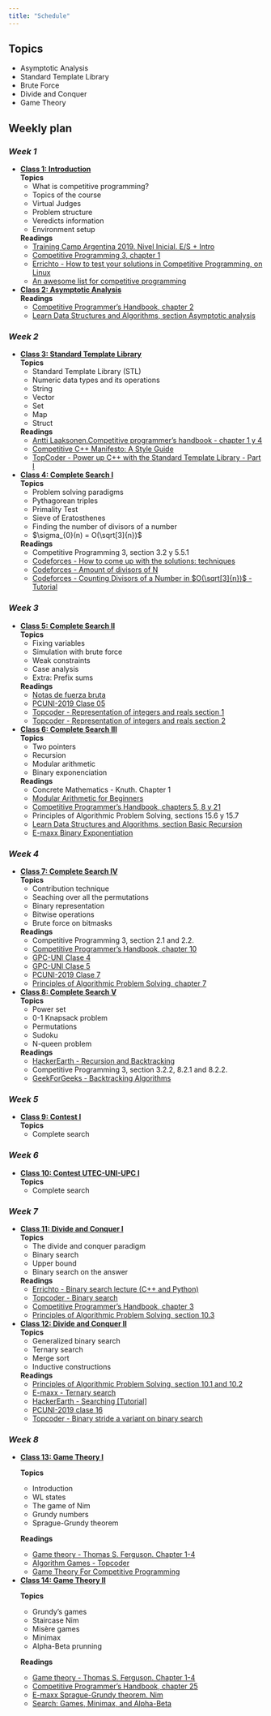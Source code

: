 ```yaml
---
title: "Schedule"
---
```


## Topics
  - Asymptotic Analysis
  - Standard Template Library
  - Brute Force
  - Divide and Conquer
  - Game Theory

## Weekly plan

### *Week 1*

* <div id="class-01">[**Class 1: Introduction**](./class-01.html)</div>
  **Topics**
  + What is competitive programming?
  + Topics of the course
  + Virtual Judges
  + Problem structure
  + Veredicts information
  + Environment setup
  
  **Readings**
  + [Training Camp Argentina 2019. Nivel Inicial. E/S + Intro](https://tc-arg.tk/pdfs/2019/ipc.pdf)
  + [Competitive Programming 3, chapter 1](https://cpbook.net/)
  + [Errichto - How to test your solutions in Competitive Programming, on
    Linux](https://www.youtube.com/watch?v=JXTVOyQpSGM)
  + [An awesome list for competitive programming](https://codeforces.com/blog/entry/23054)

* <div id="class-02">[**Class 2: Asymptotic Analysis**](./class-02.html)</div>
  
  **Readings**
  + [Competitive Programmer's Handbook, chapter 2](https://jadi.net/wp-content/uploads/2017/07/competetive-programmers-handbook.pdf)
  + [Learn Data Structures and Algorithms, section Asymptotic analysis](https://www.codechef.com/certification/data-structures-and-algorithms/prepare)


### *Week 2*

* <div id="class-03">[**Class 3: Standard Template Library**](./class-03.html)</div>
  **Topics**
  + Standard Template Library (STL) 
  + Numeric data types and its operations 
  + String
  + Vector
  + Set 
  + Map
  + Struct 
  
  **Readings**
  + [Antti  Laaksonen.Competitive  programmer’s  handbook - chapter 1 y 4](https://jadi.net/wp-content/uploads/2017/07/competetive-programmers-handbook.pdf)
  + [Competitive C++ Manifesto: A Style Guide](https://codeforces.com/blog/entry/64218)
  + [TopCoder - Power up C++ with the Standard Template Library - Part I](https://www.topcoder.com/community/competitive-programming/tutorials/power-up-c-with-the-standard-template-library-part-1/)
 
* <div id="class-04">[**Class 4: Complete Search I**](./class-04.html)</div>
  **Topics**
  + Problem solving paradigms
  + Pythagorean triples
  + Primality Test
  + Sieve of Eratosthenes
  + Finding the number of divisors of a number
  + $\sigma_{0}(n) = O(\sqrt[3]{n})$

  **Readings**
  + Competitive Programming 3, section 3.2 y 5.5.1
  + [Codeforces - How to come up with the solutions: techniques](https://codeforces.com/blog/entry/20548)
  + [Codeforces - Amount of divisors of N](https://codeforces.com/blog/entry/13585)
  + [Codeforces - Counting Divisors of a Number in $O(\sqrt[3]{n})$ - Tutorial](https://codeforces.com/blog/entry/22317)


### *Week 3*

* <div id="class-05">[**Class 5: Complete Search II**](./class-05.html)</div>
  **Topics**
  + Fixing variables
  + Simulation with brute force
  + Weak constraints
  + Case analysis
  + Extra: Prefix sums

  **Readings**
  + [Notas de fuerza bruta](https://gist.github.com/miguelAlessandro/f588d159a768dc43cc1ec9b81b27bd57)
  + [PCUNI-2019 Clase 05](https://nbviewer.jupyter.org/github/TISparta/pcuni-2019/blob/master/clase-05/clase-05.ipynb)
  + [Topcoder - Representation of integers and reals section 1](https://www.topcoder.com/community/competitive-programming/tutorials/representation-of-integers-and-reals-section-1/)
  + [Topcoder - Representation of integers and reals section 2](https://www.topcoder.com/community/competitive-programming/tutorials/representation-of-integers-and-reals-section-2/)


* <div id="class-06">[**Class 6: Complete Search III**](./class-06.html)</div>
  **Topics**
  + Two pointers
  + Recursion
  + Modular arithmetic
  + Binary exponenciation

  **Readings**
  + Concrete Mathematics - Knuth. Chapter 1
  + [Modular Arithmetic for Beginners](https://codeforces.com/blog/entry/72527)
  + [Competitive Programmer’s Handbook, chapters 5, 8 y 21](https://jadi.net/wp-content/uploads/2017/07/competetive-programmers-handbook.pdf)
  + Principles of Algorithmic Problem Solving, sections 15.6 y 15.7
  + [Learn Data Structures and Algorithms, section Basic Recursion](https://www.codechef.com/certification/data-structures-and-algorithms/prepare)
  + [E-maxx Binary Exponentiation](https://cp-algorithms.com/algebra/binary-exp.html)


### *Week 4*

* <div id="class-07">[**Class 7: Complete Search IV**](./class-07.html)</div>
  **Topics**
  + Contribution technique
  + Seaching over all the permutations
  + Binary representation
  + Bitwise operations
  + Brute force on bitmasks

  **Readings**
  + Competitive Programming 3, section 2.1 and 2.2.
  + [Competitive Programmer’s Handbook, chapter 10](https://jadi.net/wp-content/uploads/2017/07/competetive-programmers-handbook.pdf)
  + [GPC-UNI Clase 4](https://nbviewer.jupyter.org/github/GPC-UNI/Programacion-Competitiva/blob/master/uni-no-fiis/clase-04/clase-04.ipynb)
  + [GPC-UNI Clase 5](https://nbviewer.jupyter.org/github/GPC-UNI/Programacion-Competitiva/blob/master/uni-no-fiis/clase-05/clase-05.ipynb)
  + [PCUNI-2019 Clase 7](https://nbviewer.jupyter.org/github/TISparta/pcuni-2019/blob/master/clase-07/clase-07.ipynb)
  + [Principles of Algorithmic Problem Solving, chapter 7](https://www.csc.kth.se/~jsannemo/slask/main.pdf)


* <div id="class-08">[**Class 8: Complete Search V**](./class-08.html)</div>
  **Topics**
  + Power set
  + 0-1 Knapsack problem
  + Permutations
  + Sudoku
  + N-queen problem

  **Readings**
  + [HackerEarth - Recursion and Backtracking](https://www.hackerearth.com/practice/basic-programming/recursion/recursion-and-backtracking/tutorial/)
  + Competitive Programming 3, section 3.2.2, 8.2.1 and 8.2.2.
  + [GeekForGeeks - Backtracking Algorithms](https://www.geeksforgeeks.org/backtracking-algorithms/)

### *Week 5*
* <div id="class-09">[**Class 9: Contest I**](./class-09.html)</div>
  **Topics**
  + Complete search

### *Week 6*
* <div id="class-10">[**Class 10: Contest UTEC-UNI-UPC I**](./class-10.html)</div>
  **Topics**
  + Complete search

### *Week 7*
* <div id="class-11">[**Class 11: Divide and Conquer I**](./class-11.html)</div>
  **Topics**
  + The divide and conquer paradigm 
  + Binary search
  + Upper bound
  + Binary search on the answer

  **Readings**
  + [Errichto - Binary search lecture (C++ and Python)](https://www.youtube.com/watch?v=GU7DpgHINWQ)
  + [Topcoder - Binary search](https://www.topcoder.com/community/competitive-programming/tutorials/binary-search/)
  + [Competitive Programmer's Handbook, chapter 3](https://jadi.net/wp-content/uploads/2017/07/competetive-programmers-handbook.pdf)
  + [Principles of Algorithmic Problem Solving, section 10.3](https://www.csc.kth.se/~jsannemo/slask/main.pdf)

* <div id="class-12">[**Class 12: Divide and Conquer II**](./class-11.html)</div>
  **Topics**
  + Generalized binary search
  + Ternary search
  + Merge sort
  + Inductive constructions

  **Readings**
  + [Principles of Algorithmic Problem Solving, section 10.1 and 10.2](https://www.csc.kth.se/~jsannemo/slask/main.pdf)
  + [E-maxx - Ternary search](https://cp-algorithms.com/num_methods/ternary_search.html)
  + [HackerEarth - Searching [Tutorial]](https://www.hackerearth.com/practice/algorithms/searching/linear-search/tutorial/)
  + [PCUNI-2019 clase 16](https://nbviewer.jupyter.org/github/TISparta/pcuni-2019/blob/master/clase-16/clase-16.ipynb)
  + [Topcoder - Binary stride a variant on binary search](https://www.topcoder.com/binary-stride-a-variant-on-binary-search/)


### *Week 8*
* <div id="class-13">[**Class 13: Game Theory I**](./class-13.html)</div>
  **Topics**
  + Introduction
  + WL states
  + The game of Nim
  + Grundy numbers
  + Sprague-Grundy theorem

  **Readings**
  + [Game theory - Thomas S. Ferguson. Chapter 1-4](https://www.math.ucla.edu/~tom/Game_Theory/comb.pdf)
  + [Algorithm Games - Topcoder](https://www.topcoder.com/community/competitive-programming/tutorials/algorithm-games/)
  + [Game Theory For Competitive Programming](https://stepupanalytics.com/game-theory-for-competitive-programming/)

* <div id="class-14">[**Class 14: Game Theory II**](./class-14.html)</div>
  **Topics**
  + Grundy’s games
  + Staircase Nim
  + Misère games
  + Minimax
  + Alpha-Beta prunning

  **Readings**

  + [Game theory - Thomas S. Ferguson. Chapter 1-4](https://www.math.ucla.edu/~tom/Game_Theory/comb.pdf)
  + [Competitive Programmer's Handbook, chapter 25](https://jadi.net/wp-content/uploads/2017/07/competetive-programmers-handbook.pdf)
  + [E-maxx Sprague-Grundy theorem. Nim](https://cp-algorithms.com/game_theory/sprague-grundy-nim.html)
  + [Search: Games, Minimax, and Alpha-Beta](https://youtu.be/STjW3eH0Cik)


<script>
$("#schedule-page")
  .addClass("active");
</script>
